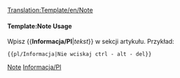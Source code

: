 <noinclude>[[Translation:Template/en/Note]]</noinclude><noinclude></noinclude>{{en/Ambox| type  = notice
| text  = <strong>Informacja</strong><br/>{{{1|Jeśli ktoś dodał ten szablon, ale nie ustawił konkretnej uwagi, należy go usunąć lub zaktualizować.}}}
}}<noinclude>

====Template:Note Usage====
Wpisz <nowiki>{{</nowiki>'''Informacja/Pl'''|'' tekst ''<nowiki>}}</nowiki> w sekcji artykułu. Przykład:
<pre>{{pl/Informacja|Nie wciskaj ctrl - alt - del}}</pre>

[[Category:en/Manual/Base Set/Message boxes|Note]][[Category:pl/Szablony |Informacja/Pl]]</noinclude>